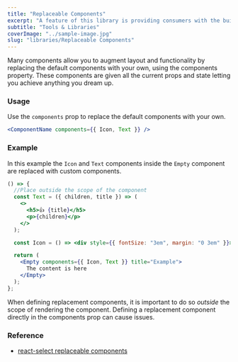 ```yaml
---
title: "Replaceable Components"
excerpt: "A feature of this library is providing consumers with the building blocks necessary to create their component."
subtitle: "Tools & Libraries"
coverImage: "../sample-image.jpg"
slug: "libraries/Replaceable Components"
---
```


Many components allow you to augment layout and functionality by replacing the default components with your own, using the components property. These components are given all the current props and state letting you achieve anything you dream up.

### Usage

Use the `components` prop to replace the default components with your own.

```jsx
<ComponentName components={{ Icon, Text }} />
```

### Example

In this example the `Icon` and `Text` components inside the `Empty` component are replaced with custom components.

```jsx live
() => {
  //Place outside the scope of the component
  const Text = ({ children, title }) => (
    <>
      <h5>👍 {title}</h5>
      <p>{children}</p>
    </>
  );

  const Icon = () => <div style={{ fontSize: "3em", margin: "0 3em" }}>🎬</div>;

  return (
    <Empty components={{ Icon, Text }} title="Example">
      The content is here
    </Empty>
  );
};
```

When defining replacement components, it is important to do so _outside_ the scope of rendering the component. Defining a replacement component directly in the components prop can cause issues.

### Reference

- [react-select replaceable components](https://react-select.com/components)
